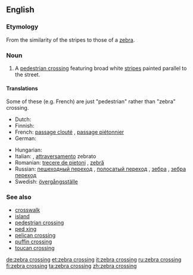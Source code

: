 ==English==

===Etymology===
From the similarity of the stripes to those of a [[zebra]].

===Noun===
{{en-noun|sg=[[zebra]] [[crossing]]}}

# A [[pedestrian crossing]] featuring broad white [[stripe]]s painted parallel to the street.

====Translations====

Some of these (e.g. French) are just "pedestrian" rather than "zebra" crossing.

{{trans-top|pedestrian crossing featuring broad white stripes}}
* Dutch: {{t+|nl|zebrapad|n}}
* Finnish: {{t+|fi|suojatie}}
* French: [[passage clouté]] {{m}}, [[passage piétonnier]] {{m}}
* German: {{t+|de|Zebrastreifen|m}}
{{trans-mid}}
* Hungarian: {{t|hu|zebra}}
* Italian: {{t-|it|strisce pedonali|f}}, [[attraversamento]] zebrato {{m}}
* Romanian: [[trecere de pietoni]] {{f}}, [[zebră]] {{f}}
* Russian: [[пешеходный переход]] {{m}}, [[полосатый переход]] {{m}}, [[зебра]] {{f}}, [[зебра переход]] {{m}}
* Swedish: [[övergångsställe]]
{{trans-bottom}}

===See also===
*[[crosswalk]]
*[[island]]
*[[pedestrian crossing]]
*[[ped xing]]
*[[pelican crossing]]
*[[puffin crossing]]
*[[toucan crossing]]

[[de:zebra crossing]]
[[et:zebra crossing]]
[[it:zebra crossing]]
[[ru:zebra crossing]]
[[fi:zebra crossing]]
[[ta:zebra crossing]]
[[zh:zebra crossing]]